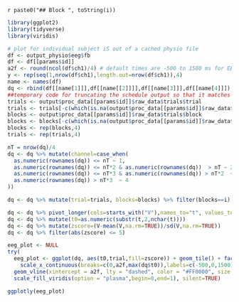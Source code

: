 `r paste0("## Block ", toString(i))`

```r
library(ggplot2)
library(tidyverse)
library(viridis)

# plot for individual subject iS out of a cached physio file
df <- output_physio$eeg$fb
df <- df[[params$id]]
a2f <- round(ncol(df$ch1)/4) # default times are -500 to 1500 ms for EEG
y <- rep(seq(1,nrow(df$ch1),length.out=nrow(df$ch1)),4)
name <- names(df)
dq <- rbind(df[[name[1]]],df[[name[[2]]]],df[[name[3]]],df[[name[4]]]) # concatenate channels 1-4
##temporary code for truncating the schedule output so that it matches the size of the physio output
trials <- output$proc_data[[params$id]]$raw_data$trials$trial
trials <- trials[-c(which(is.na(output$proc_data[[params$id]]$raw_data$trials$choice)))]
blocks <- output$proc_data[[params$id]]$raw_data$trials$block
blocks <- blocks[-c(which(is.na(output$proc_data[[params$id]]$raw_data$trials$choice)))]
blocks <- rep(blocks,4)
trials <- rep(trials,4)

nT = nrow(dq)/4
dq <- dq %>% mutate(channel=case_when(
  as.numeric(rownames(dq)) <= nT ~ 1,
  as.numeric(rownames(dq)) <= nT*2 & as.numeric(rownames(dq))  > nT ~ 2,
  as.numeric(rownames(dq)) <= nT*3 & as.numeric(rownames(dq)) > nT*2  ~ 3,
  as.numeric(rownames(dq)) > nT*3  ~ 4
))

dq <- dq %>% mutate(trial=trials, blocks=blocks) %>% filter(blocks==i)

dq <- dq %>% pivot_longer(cols=starts_with("V"),names_to="t", values_to="V")
dq <- dq %>% mutate(t0=as.numeric(substr(t,2,nchar(t))))
dq <- dq %>% mutate(zscore=(V-mean(V,na.rm=TRUE))/sd(V,na.rm=TRUE))
dq <- dq %>% filter(abs(zscore) <= 5)
```

```r
eeg_plot <- NULL
try(
  eeg_plot <- ggplot(dq, aes(t0,trial,fill=zscore)) + geom_tile() + facet_wrap(~channel) + 
    scale_x_continuous(breaks=c(0,a2f,max(dq$t0)),labels=c(-500,0,1500),name='time [ms]') +
  geom_vline(xintercept = a2f, lty = "dashed", color = "#FF0000", size = 2) + 
  scale_fill_viridis(option = "plasma",begin=0,end=1), silent=TRUE)
```

```r
ggplotly(eeg_plot)
```